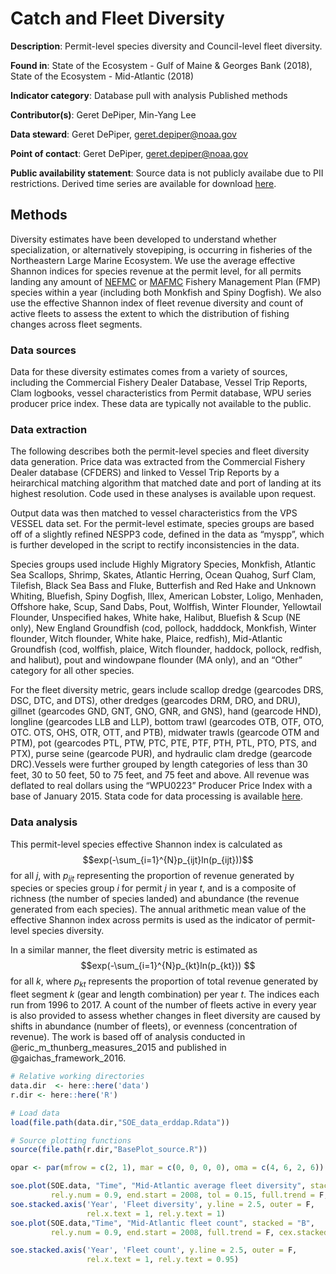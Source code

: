 # Catch and Fleet Diversity

**Description**: Permit-level species diversity and Council-level fleet diversity.

**Found in**: State of the Ecosystem - Gulf of Maine & Georges Bank (2018), State of the Ecosystem - Mid-Atlantic (2018)

**Indicator category**: Database pull with analysis
Published methods

**Contributor(s)**: Geret DePiper, Min-Yang Lee
  
**Data steward**: Geret DePiper, <geret.depiper@noaa.gov>
  
**Point of contact**: Geret DePiper, <geret.depiper@noaa.gov>
  
**Public availability statement**: Source data is not publicly availabe due to PII restrictions. Derived time series are available for download [here](https://comet.nefsc.noaa.gov/erddap/tabledap/comm_data_soe_v1.html).
  
## Methods
Diversity estimates have been developed to understand whether specialization, or alternatively stovepiping, is occurring in fisheries of the Northeastern Large Marine Ecosystem. We use the average effective Shannon indices for species revenue at the permit level, for all permits landing any amount of [NEFMC](https://www.nefmc.org/) or [MAFMC](http://www.mafmc.org/) Fishery Management Plan (FMP) species within a year (including both Monkfish and Spiny Dogfish). We also use the effective Shannon index of fleet revenue diversity and count of active fleets to assess the extent to which the distribution of fishing changes across fleet segments.

### Data sources
Data for these diversity estimates comes from a variety of sources, including the
Commercial Fishery Dealer Database, Vessel Trip Reports, Clam logbooks, vessel characteristics from Permit database, WPU series producer price index. These data are typically not available to the public.

### Data extraction 
The following describes both the permit-level species and fleet diversity data generation. Price data was extracted from the Commercial Fishery Dealer database (CFDERS) and linked to Vessel Trip Reports by a heirarchical matching algorithm that matched date and port of landing at its highest resolution. Code used in these analyses is available upon request.

<!-- For NOAA personnel: Code currently archived in the \\\\net\\home2\\mlee\\diversity\\code folder, while data is currently archived in \\\\net\\home2\\mlee\\diversity folder. -->

Output data was then matched to vessel characteristics from the VPS VESSEL data set. For the permit-level estimate, species groups are based off of a slightly refined NESPP3 code, defined in the data as "myspp", which is further developed in the script to rectify inconsistencies in the data.

Species groups used include Highly Migratory Species, Monkfish, Atlantic Sea Scallops, Shrimp, Skates, Atlantic Herring, Ocean Quahog, Surf Clam, Tilefish, Black Sea Bass and Fluke, Butterfish and Red Hake and Unknown Whiting, Bluefish, Spiny Dogfish, Illex, American Lobster, Loligo, Menhaden, Offshore hake, Scup, Sand Dabs, Pout, Wolffish, Winter Flounder, Yellowtail Flounder, Unspecified hakes, White hake, Halibut, Bluefish & Scup (NE only), New England Groundfish (cod, pollock, hadddock, Monkfish, Winter flounder, Witch flounder, White hake, Plaice, redfish), Mid-Atlantic Groundfish (cod, wolffish, plaice, Witch flounder, haddock,  pollock, redfish, and halibut), pout and windowpane flounder (MA only), and an "Other" category for all other species. 

For the fleet diversity metric, gears include scallop dredge (gearcodes DRS, DSC, DTC, and DTS), other dredges (gearcodes DRM, DRO, and DRU), gillnet (gearcodes GND, GNT, GNO, GNR, and GNS), hand (gearcode HND), longline (gearcodes LLB and LLP), bottom trawl (gearcodes OTB, OTF, OTO, OTC. OTS, OHS, OTR, OTT, and PTB), midwater trawls (gearcode OTM and PTM), pot (gearcodes PTL, PTW, PTC, PTE, PTF, PTH, PTL, PTO, PTS, and PTX), purse seine (gearcode PUR), and hydraulic clam dredge (gearcode DRC).Vessels were further grouped by length categories of less than 30 feet, 30 to 50 feet, 50 to 75 feet, and 75 feet and above. All revenue was deflated to real dollars using the "WPU0223" Producer Price Index with a base of January 2015. Stata code for data processing is available [here](https://github.com/NOAA-EDAB/tech-doc/tree/master/data/Human_Dimensions_code).

### Data analysis
This permit-level species effective Shannon index is calculated as 
$$exp(-\sum_{i=1}^{N}p_{ijt}ln(p_{ijt}))$$
for all $j$, with $p_{ijt}$ representing the proportion of revenue generated by species or species group $i$ for permit $j$ in year $t$, and is a composite of richness (the number of species landed) and abundance (the revenue generated from each species). The annual arithmetic mean value of the effective Shannon index across permits is used as the indicator of permit-level species diversity. 

In a similar manner, the fleet diversity metric is estimated as 
$$exp(-\sum_{i=1}^{N}p_{kt}ln(p_{kt})) $$
for all $k$, where $p_{kt}$ represents the proportion of total revenue generated by fleet segment $k$ (gear and length combination) per year $t$. The indices each run from 1996 to 2017. A count of the number of fleets active in every year is also provided to assess whether changes in fleet diversity are caused by shifts in abundance (number of fleets), or evenness (concentration of revenue). The work is based off of analysis conducted in @eric_m_thunberg_measures_2015 and published in @gaichas_framework_2016.

```r

# Relative working directories
data.dir  <- here::here('data')
r.dir <- here::here('R')

# Load data
load(file.path(data.dir,"SOE_data_erddap.Rdata"))

# Source plotting functions
source(file.path(r.dir,"BasePlot_source.R"))

opar <- par(mfrow = c(2, 1), mar = c(0, 0, 0, 0), oma = c(4, 6, 2, 6))

soe.plot(SOE.data, "Time", "Mid-Atlantic average fleet diversity", stacked = "A",
         rel.y.num = 0.9, end.start = 2008, tol = 0.15, full.trend = F, cex.stacked = 1.5)
soe.stacked.axis('Year', 'Fleet diversity', y.line = 2.5, outer = F,
                 rel.x.text = 1, rel.y.text = 1)
soe.plot(SOE.data,"Time", "Mid-Atlantic fleet count", stacked = "B",
         rel.y.num = 0.9, end.start = 2008, full.trend = F, cex.stacked = 1.5)

soe.stacked.axis('Year', 'Fleet count', y.line = 2.5, outer = F,
                 rel.x.text = 1, rel.y.text = 0.95)

```
